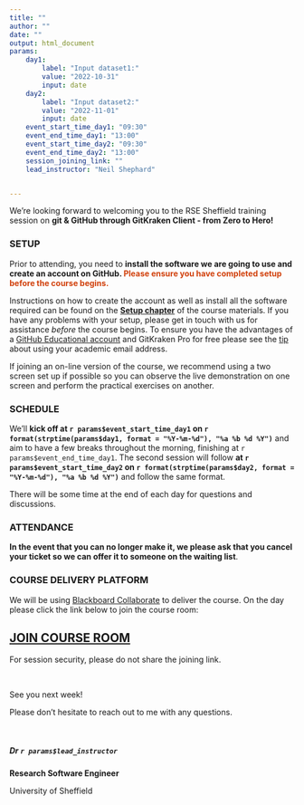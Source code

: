 ```yaml
---
title: ""
author: ""
date: ""
output: html_document
params:
    day1:
        label: "Input dataset1:"
        value: "2022-10-31"
        input: date
    day2:
        label: "Input dataset2:"
        value: "2022-11-01"
        input: date
    event_start_time_day1: "09:30"
    event_end_time_day1: "13:00"
    event_start_time_day2: "09:30"
    event_end_time_day2: "13:00"
    session_joining_link: ""
    lead_instructor: "Neil Shephard"


---
```



<!--- Send this email around 1 week prior to event --->

We're looking forward to welcoming you to the RSE Sheffield training session on **git & GitHub through GitKraken Client - from Zero to Hero!**


### SETUP

Prior to attending, you need to **install the software we are going to use and create an account on GitHub. <span
style="color: #d1410c;">Please ensure you have completed setup before the course begins.</span>**

Instructions on how to create the account as well as install all the software required can be found on the [**Setup
chapter**](https://srse-git-github-zero2hero.netlify.app/setup/) of the course materials. If you have any problems with
your setup, please get in touch with us for assistance *before* the course begins. To ensure you have the advantages of
a [GitHub Educational account](https://education.github.com/discount_requests/student_application) and GitKraken Pro for
free please see the [tip](https://srse-git-github-zero2hero.netlify.app/setup/github/) about using your academic email address.


If joining an on-line version of the course, we recommend using a two screen set up if possible so you can observe the
live demonstration on one screen and perform the practical exercises on another.

### SCHEDULE

We’ll **kick off at `r params$event_start_time_day1` on `r format(strptime(params$day1, format = "%Y-%m-%d"), "%a %b %d
%Y")`** and aim to have a few breaks throughout the morning, finishing at `r params$event_end_time_day1`. The second
session will follow **at `r params$event_start_time_day2` on `r format(strptime(params$day2, format = "%Y-%m-%d"), "%a %b %d
%Y")`** and follow the same format.

There will be some time at the end of each day for questions and discussions.

### ATTENDANCE

**In the event that you can no longer make it, we please ask that you cancel your ticket so we can offer it to someone on the waiting list**.

### COURSE DELIVERY PLATFORM

We will be using [Blackboard Collaborate](https://www.sheffield.ac.uk/apse/digital/collaborate/students) to deliver the course. On the day please click the link below to join the course room:


## [**JOIN COURSE ROOM**](`r params$session_joining_link`)

For session security, please do not share the joining link.

<br>

See you next week!

Please don’t hesitate to reach out to me with any questions.

<br>

##### Dr `r params$lead_instructor`

**Research Software Engineer**

University of Sheffield
